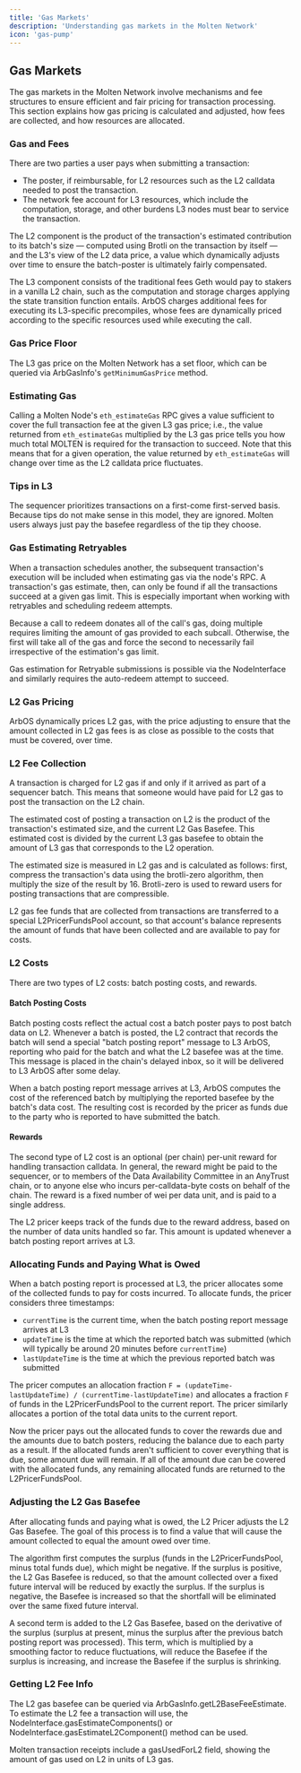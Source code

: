 ```yaml
---
title: 'Gas Markets'
description: 'Understanding gas markets in the Molten Network'
icon: 'gas-pump'
---
```


## Gas Markets

The gas markets in the Molten Network involve mechanisms and fee structures to ensure efficient and fair pricing for transaction processing. This section explains how gas pricing is calculated and adjusted, how fees are collected, and how resources are allocated.

### Gas and Fees

There are two parties a user pays when submitting a transaction:
- The poster, if reimbursable, for L2 resources such as the L2 calldata needed to post the transaction.
- The network fee account for L3 resources, which include the computation, storage, and other burdens L3 nodes must bear to service the transaction.

The L2 component is the product of the transaction's estimated contribution to its batch's size — computed using Brotli on the transaction by itself — and the L3's view of the L2 data price, a value which dynamically adjusts over time to ensure the batch-poster is ultimately fairly compensated. 

The L3 component consists of the traditional fees Geth would pay to stakers in a vanilla L2 chain, such as the computation and storage charges applying the state transition function entails. ArbOS charges additional fees for executing its L3-specific precompiles, whose fees are dynamically priced according to the specific resources used while executing the call.

### Gas Price Floor

The L3 gas price on the Molten Network has a set floor, which can be queried via ArbGasInfo's `getMinimumGasPrice` method.

### Estimating Gas

Calling a Molten Node's `eth_estimateGas` RPC gives a value sufficient to cover the full transaction fee at the given L3 gas price; i.e., the value returned from `eth_estimateGas` multiplied by the L3 gas price tells you how much total MOLTEN is required for the transaction to succeed. Note that this means that for a given operation, the value returned by `eth_estimateGas` will change over time as the L2 calldata price fluctuates.

### Tips in L3

The sequencer prioritizes transactions on a first-come first-served basis. Because tips do not make sense in this model, they are ignored. Molten users always just pay the basefee regardless of the tip they choose.

### Gas Estimating Retryables

When a transaction schedules another, the subsequent transaction's execution will be included when estimating gas via the node's RPC. A transaction's gas estimate, then, can only be found if all the transactions succeed at a given gas limit. This is especially important when working with retryables and scheduling redeem attempts.

Because a call to redeem donates all of the call's gas, doing multiple requires limiting the amount of gas provided to each subcall. Otherwise, the first will take all of the gas and force the second to necessarily fail irrespective of the estimation's gas limit.

Gas estimation for Retryable submissions is possible via the NodeInterface and similarly requires the auto-redeem attempt to succeed.

### L2 Gas Pricing

ArbOS dynamically prices L2 gas, with the price adjusting to ensure that the amount collected in L2 gas fees is as close as possible to the costs that must be covered, over time.

### L2 Fee Collection

A transaction is charged for L2 gas if and only if it arrived as part of a sequencer batch. This means that someone would have paid for L2 gas to post the transaction on the L2 chain.

The estimated cost of posting a transaction on L2 is the product of the transaction's estimated size, and the current L2 Gas Basefee. This estimated cost is divided by the current L3 gas basefee to obtain the amount of L3 gas that corresponds to the L2 operation.

The estimated size is measured in L2 gas and is calculated as follows: first, compress the transaction's data using the brotli-zero algorithm, then multiply the size of the result by 16. Brotli-zero is used to reward users for posting transactions that are compressible.

L2 gas fee funds that are collected from transactions are transferred to a special L2PricerFundsPool account, so that account's balance represents the amount of funds that have been collected and are available to pay for costs.

### L2 Costs

There are two types of L2 costs: batch posting costs, and rewards.

#### Batch Posting Costs

Batch posting costs reflect the actual cost a batch poster pays to post batch data on L2. Whenever a batch is posted, the L2 contract that records the batch will send a special "batch posting report" message to L3 ArbOS, reporting who paid for the batch and what the L2 basefee was at the time. This message is placed in the chain's delayed inbox, so it will be delivered to L3 ArbOS after some delay.

When a batch posting report message arrives at L3, ArbOS computes the cost of the referenced batch by multiplying the reported basefee by the batch's data cost. The resulting cost is recorded by the pricer as funds due to the party who is reported to have submitted the batch.

#### Rewards

The second type of L2 cost is an optional (per chain) per-unit reward for handling transaction calldata. In general, the reward might be paid to the sequencer, or to members of the Data Availability Committee in an AnyTrust chain, or to anyone else who incurs per-calldata-byte costs on behalf of the chain. The reward is a fixed number of wei per data unit, and is paid to a single address.

The L2 pricer keeps track of the funds due to the reward address, based on the number of data units handled so far. This amount is updated whenever a batch posting report arrives at L3.

### Allocating Funds and Paying What is Owed

When a batch posting report is processed at L3, the pricer allocates some of the collected funds to pay for costs incurred. To allocate funds, the pricer considers three timestamps:

- `currentTime` is the current time, when the batch posting report message arrives at L3
- `updateTime` is the time at which the reported batch was submitted (which will typically be around 20 minutes before `currentTime`)
- `lastUpdateTime` is the time at which the previous reported batch was submitted

The pricer computes an allocation fraction `F = (updateTime-lastUpdateTime) / (currentTime-lastUpdateTime)` and allocates a fraction `F` of funds in the L2PricerFundsPool to the current report. The pricer similarly allocates a portion of the total data units to the current report.

Now the pricer pays out the allocated funds to cover the rewards due and the amounts due to batch posters, reducing the balance due to each party as a result. If the allocated funds aren't sufficient to cover everything that is due, some amount due will remain. If all of the amount due can be covered with the allocated funds, any remaining allocated funds are returned to the L2PricerFundsPool.

### Adjusting the L2 Gas Basefee

After allocating funds and paying what is owed, the L2 Pricer adjusts the L2 Gas Basefee. The goal of this process is to find a value that will cause the amount collected to equal the amount owed over time.

The algorithm first computes the surplus (funds in the L2PricerFundsPool, minus total funds due), which might be negative. If the surplus is positive, the L2 Gas Basefee is reduced, so that the amount collected over a fixed future interval will be reduced by exactly the surplus. If the surplus is negative, the Basefee is increased so that the shortfall will be eliminated over the same fixed future interval.

A second term is added to the L2 Gas Basefee, based on the derivative of the surplus (surplus at present, minus the surplus after the previous batch posting report was processed). This term, which is multiplied by a smoothing factor to reduce fluctuations, will reduce the Basefee if the surplus is increasing, and increase the Basefee if the surplus is shrinking.

### Getting L2 Fee Info

The L2 gas basefee can be queried via ArbGasInfo.getL2BaseFeeEstimate. To estimate the L2 fee a transaction will use, the NodeInterface.gasEstimateComponents() or NodeInterface.gasEstimateL2Component() method can be used.

Molten transaction receipts include a gasUsedForL2 field, showing the amount of gas used on L2 in units of L3 gas.
